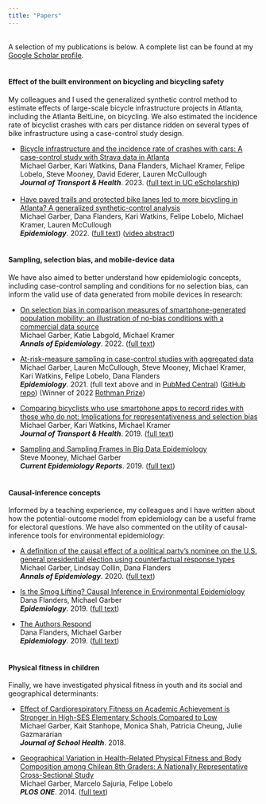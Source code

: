 ```yaml
---
title: "Papers"
---
```


<br> A selection of my publications is below. A complete list can be found at my [Google Scholar profile](https://scholar.google.com/citations?hl=en&user=r-MsgFsAAAAJ&view_op=list_works&sortby=pubdate).<br> <br>

#### Effect of the built environment on bicycling and bicycling safety

My colleagues and I used the generalized synthetic control method to estimate effects of large-scale bicycle infrastructure projects in Atlanta, including the Atlanta BeltLine, on bicycling. We also estimated the incidence rate of bicyclist crashes with cars per distance ridden on several types of bike infrastructure using a case-control study design.

-   [Bicycle infrastructure and the incidence rate of crashes with cars: A case-control study with Strava data in Atlanta](https://www.sciencedirect.com/science/article/pii/S2214140523001056)<br>Michael Garber, Kari Watkins, Dana Flanders, Michael Kramer, Felipe Lobelo, Steve Mooney, David Ederer, Lauren McCullough<br> ***Journal of Transport & Health***. 2023. ([full text in UC eScholarship](https://escholarship.org/uc/item/3v24n6ch#main))<br> <br>
-   [Have paved trails and protected bike lanes led to more bicycling in Atlanta? A generalized synthetic-control analysis](https://journals.lww.com/epidem/Abstract/9900/Have_paved_trails_and_protected_bike_lanes_led_to.15.aspx)<br>Michael Garber, Dana Flanders, Kari Watkins, Felipe Lobelo, Michael Kramer, Lauren McCullough<br> ***Epidemiology***. 2022. ([full text](https://www.ncbi.nlm.nih.gov/pmc/articles/PMC9211442/)) ([video abstract](https://www.youtube.com/watch?v=GJ7QzcFeCnk))<br> <br>

#### Sampling, selection bias, and mobile-device data

We have also aimed to better understand how epidemiologic concepts, including case-control sampling and conditions for no selection bias, can inform the valid use of data generated from mobile devices in research:

-   [On selection bias in comparison measures of smartphone-generated population mobility: an illustration of no-bias conditions with a commercial data source](https://www.sciencedirect.com/science/article/abs/pii/S1047279722000370)<br>Michael Garber, Katie Labgold, Michael Kramer<br> ***Annals of Epidemiology***. 2022. ([full text](https://www.ncbi.nlm.nih.gov/pmc/articles/PMC9202634/))

-   [At-risk-measure sampling in case-control studies with aggregated data](https://journals.lww.com/epidem/Fulltext/2021/01000/At_risk_measure_Sampling_in_Case_Control_Studies.14.aspx)<br> Michael Garber, Lauren McCullough, Steve Mooney, Michael Kramer, Kari Watkins, Felipe Lobelo, Dana Flanders<br> ***Epidemiology***. 2021. (full text above and in [PubMed Central](https://www.ncbi.nlm.nih.gov/pmc/articles/PMC7707160/)) ([GitHub repo](https://github.com/michaeldgarber/at-risk-measure-sampling)) (Winner of 2022 [Rothman Prize](https://journals.lww.com/epidem/Fulltext/2022/07000/Michael_D__Garber,_Winner_of_the_2022_Rothman.1.aspx))

-   [Comparing bicyclists who use smartphone apps to record rides with those who do not: Implications for representativeness and selection bias](https://www.sciencedirect.com/science/article/pii/S2214140518305590)<br>Michael Garber, Kari Watkins, Michael Kramer<br> ***Journal of Transport & Health***. 2019. ([full text](https://www.ncbi.nlm.nih.gov/pmc/articles/PMC6959852/))

-   [Sampling and Sampling Frames in Big Data Epidemiology](https://www.ncbi.nlm.nih.gov/pmc/articles/PMC6662929/)<br> Steve Mooney, Michael Garber<br> ***Current Epidemiology Reports***. 2019. ([full text](https://www.ncbi.nlm.nih.gov/pmc/articles/PMC6662929/)) <br> <br>

#### Causal-inference concepts

Informed by a teaching experience, my colleagues and I have written about how the potential-outcome model from epidemiology can be a useful frame for electoral questions. We have also commented on the utility of causal-inference tools for environmental epidemiology:

-   [A definition of the causal effect of a political party's nominee on the U.S. general presidential election using counterfactual response types](https://www.sciencedirect.com/science/article/pii/S1047279720301733?via%3Dihub)<br> Michael Garber, Lindsay Collin, Dana Flanders <br> ***Annals of Epidemiology***. 2020. ([full text](https://www.ncbi.nlm.nih.gov/pmc/articles/PMC7412752/))

-   [Is the Smog Lifting? Causal Inference in Environmental Epidemiology](https://journals.lww.com/epidem/Fulltext/2019/05000/Is_the_Smog_Lifting___Causal_Inference_in.2.aspx)<br> Dana Flanders, Michael Garber<br> ***Epidemiology***. 2019. ([full text](https://www.ncbi.nlm.nih.gov/pmc/articles/PMC6456370/))

-   [The Authors Respond](https://journals.lww.com/epidem/Fulltext/2019/11000/The_Authors_Respond.26.aspx)<br>Dana Flanders, Michael Garber<br> ***Epidemiology***. 2019. ([full text](https://www.ncbi.nlm.nih.gov/pmc/articles/PMC6936609/)) <br> <br>

#### Physical fitness in children

Finally, we have investigated physical fitness in youth and its social and geographical determinants:

-   [Effect of Cardiorespiratory Fitness on Academic Achievement is Stronger in High-SES Elementary Schools Compared to Low](https://onlinelibrary.wiley.com/doi/10.1111/josh.12678)<br> Michael Garber, Kait Stanhope, Monica Shah, Patricia Cheung, Julie Gazmararian<br> ***Journal of School Health***. 2018.

-   [Geographical Variation in Health-Related Physical Fitness and Body Composition among Chilean 8th Graders: A Nationally Representative Cross-Sectional Study](https://journals.plos.org/plosone/article?id=10.1371/journal.pone.0108053)<br> Michael Garber, Marcelo Sajuria, Felipe Lobelo<br> ***PLOS ONE***. 2014. ([full text](https://www.ncbi.nlm.nih.gov/pmc/articles/PMC4177890/)) <br> <br>
